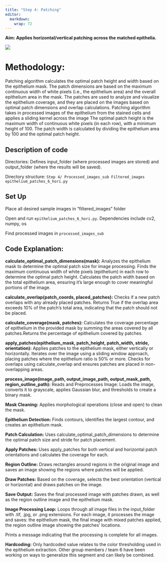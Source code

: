 ```yaml
---
title: "Step 4: Patching"
editor: 
  markdown: 
    wrap: 72
---
```


**Aim: Applies horizontal/vertical patching across the matched
epithelia.**

![](images/Step4.png){fig-align="center"}

# **Methodology**:

Patching algorithm calculates the optimal patch height and width based
on the epithelium mask. The patch dimensions are based on the maximum
continuous width of white pixels (i.e., the epithelium area) and the
overall epithelium area in the mask. The patches are used to analyze and
visualize the epithelium coverage, and they are placed on the images
based on optimal patch dimensions and overlap calculations. Patching
algorithm takes in processed images of the epithelium from the stained
cells and applies a sliding kernel across the image The optimal patch
height is the maximum width of continuous white pixels (in each row),
with a minimum height of 100. The patch width is calculated by dividing
the epithelium area by 100 and the optimal patch height.

## Description of code

Directories: Defines input_folder (where processed images are stored)
and output_folder (where the results will be saved).

Directory structure:
`Step 4/ Processed_images_sub Filtered_images epithelium_patches_6_hori.py`

## Set Up

Place all desired sample images in “filtered_images” folder

Open and run `epithelium_patches_6_hori.py`. Dependencies include cv2,
numpy, os

Find processed images in `processed_images_sub`

## Code Explanation:

**calculate_optimal_patch_dimensions(mask):** Analyzes the epithelium
mask to determine the optimal patch size for image processing. Finds the
maximum continuous width of white pixels (epithelium) in each row to
determine the optimal patch height. Calculates the patch width based on
the total epithelium area, ensuring it's large enough to cover
meaningful portions of the image.

**calculate_overlap(patch_coords, placed_patches):** Checks if a new
patch overlaps with any already placed patches. Returns True if the
overlap area exceeds 10% of the patch's total area, indicating that the
patch should not be placed.

**calculate_coverage(mask, patches):** Calculates the coverage
percentage of epithelium in the provided mask by summing the areas
covered by all patches.Returns the percentage of epithelium covered by
patches.

**apply_patches(epithelium_mask, patch_height, patch_width, stride,
orientation):** Applies patches to the epithelium mask, either
vertically or horizontally. Iterates over the image using a sliding
window approach, placing patches where the epithelium ratio is 50% or
more. Checks for overlaps using calculate_overlap and ensures patches
are placed in non-overlapping areas.

**process_image(image_path, output_image_path, output_mask_path,
region_outline_path):** Reads and Preprocesses Image: Loads the image,
converts it to grayscale, applies Gaussian blur, and thresholds to
create a binary mask.

**Mask Cleaning:** Applies morphological operations (close and open) to
clean the mask.

**Epithelium Detection:** Finds contours, identifies the largest
contour, and creates an epithelium mask.

**Patch Calculation:** Uses calculate_optimal_patch_dimensions to
determine the optimal patch size and stride for patch placement.

**Apply Patches:** Uses apply_patches for both vertical and horizontal
patch orientations and calculates the coverage for each.

**Region Outline:** Draws rectangles around regions in the original
image and saves an image showing the regions where patches will be
applied.

**Draw Patches:** Based on the coverage, selects the best orientation
(vertical or horizontal) and draws patches on the image.

**Save Output:** Saves the final processed image with patches drawn, as
well as the region outline image and the epithelium mask.

**Image Processing Loop:** Loops through all image files in the
input_folder with .tif, .jpg, or .png extensions. For each image, it
processes the image and saves: the epithelium mask, the final image with
mixed patches applied, the region outline image showing the patches'
locations.

Prints a message indicating that the processing is complete for all
images.

**Hardcoding:** Only hardcoded value relates to the color thresholding
used in the epithelium extraction. Other group members / team 6 have
been working on ways to generalize this segment and can likely be
combined.
